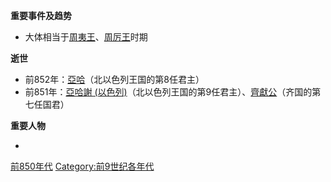 {{Unreferenced|time=2018-07-09T06:24:48+00:00}}
{{DecadeTOC|-859}}

'''重要事件及趋势'''
*大体相当于[[周夷王|周夷王]]、[[周厉王|周厉王]]时期 

'''逝世'''
*前852年：[[亞哈|亞哈]]（北以色列王国的第8任君主）
*前851年：[[亞哈謝_(以色列)|亞哈謝 (以色列)]]（北以色列王国的第9任君主）、[[齊獻公|齊獻公]]（齐国的第七任国君）

'''重要人物'''
*

{{世紀|-9}}

[[Category:前850年代|]]
[[Category:前9世纪各年代|Category:前9世纪各年代]]
